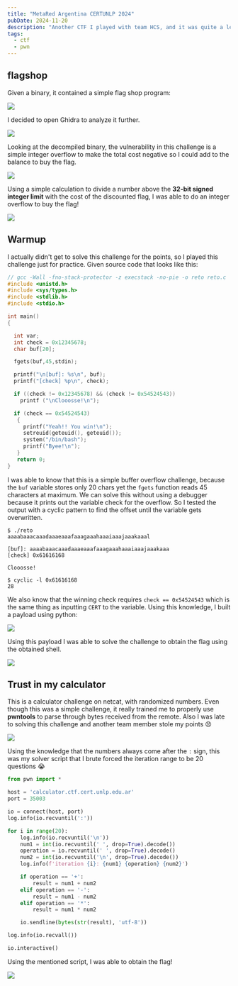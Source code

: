 ```yaml
---
title: "MetaRed Argentina CERTUNLP 2024"
pubDate: 2024-11-20
description: "Another CTF I played with team HCS, and it was quite a learning experience for my binary exploitation journey, even though I solved more misc challenges related to Pokemon (yes, I am a huge Pokemon fan)"
tags:
  - ctf
  - pwn
---
```



## flagshop

<PostFileDownload name="2024-metared-flagshop.zip" />

Given a binary, it contained a simple flag shop program:

![](../../images/2024/metared-1.png)

I decided to open Ghidra to analyze it further.

![](../../images/2024/metared-2.png)

Looking at the decompiled binary, the vulnerability in this challenge is a simple integer overflow to make the total cost negative so I could add to the balance to buy the flag.

![](../../images/2024/metared-3.png)

Using a simple calculation to divide a number above the **32-bit signed integer limit** with the cost of the discounted flag, I was able to do an integer overflow to buy the flag!

![](../../images/2024/metared-4.png)

## Warmup

<PostFileDownload name="2024-metared-warmup.zip" />

I actually didn't get to solve this challenge for the points, so I played this challenge just for practice. Given source code that looks like this:

```c
// gcc -Wall -fno-stack-protector -z execstack -no-pie -o reto reto.c
#include <unistd.h>
#include <sys/types.h>
#include <stdlib.h>
#include <stdio.h>

int main()
{

  int var;
  int check = 0x12345678;
  char buf[20];

  fgets(buf,45,stdin);

  printf("\n[buf]: %s\n", buf);
  printf("[check] %p\n", check);

  if ((check != 0x12345678) && (check != 0x54524543))
    printf ("\nClooosse!\n");

  if (check == 0x54524543)
   {
     printf("Yeah!! You win!\n");
     setreuid(geteuid(), geteuid());
     system("/bin/bash");
     printf("Byee!\n");
   }
   return 0;
}
```

I was able to know that this is a simple buffer overflow challenge, because the `buf` variable stores only 20 chars yet the `fgets` function reads 45 characters at maximum. We can solve this without using a debugger because it prints out the variable check for the overflow. So I tested the output with a cyclic pattern to find the offset until the variable gets overwritten.

```
$ ./reto
aaaabaaacaaadaaaeaaafaaagaaahaaaiaaajaaakaaal

[buf]: aaaabaaacaaadaaaeaaafaaagaaahaaaiaaajaaakaaa
[check] 0x61616168

Clooosse!

$ cyclic -l 0x61616168
28
```

We also know that the winning check requires `check == 0x54524543` which is the same thing as inputting `CERT` to the variable. Using this knowledge, I built a payload using python:

![](../../images/2024/metared-5.png)

Using this payload I was able to solve the challenge to obtain the flag using the obtained shell.

![](../../images/2024/metared-6.png)

## Trust in my calculator

This is a calculator challenge on netcat, with randomized numbers. Even though this was a simple challenge, it really trained me to properly use **pwntools** to parse through bytes received from the remote. Also I was late to solving this challenge and another team member stole my points :angry:

![](../../images/2024/metared-7.png)

Using the knowledge that the numbers always come after the `:` sign, this was my solver script that I brute forced the iteration range to be 20 questions :sob:

```python
from pwn import *

host = 'calculator.ctf.cert.unlp.edu.ar'
port = 35003

io = connect(host, port)
log.info(io.recvuntil(':'))

for i in range(20):
    log.info(io.recvuntil('\n'))
    num1 = int(io.recvuntil(' ', drop=True).decode())
    operation = io.recvuntil(' ', drop=True).decode()
    num2 = int(io.recvuntil('\n', drop=True).decode())
    log.info(f'iteration {i}: {num1} {operation} {num2}')

    if operation == '+':
        result = num1 + num2
    elif operation == '-':
        result = num1 - num2
    elif operation == '*':
        result = num1 * num2

    io.sendline(bytes(str(result), 'utf-8'))

log.info(io.recvall())

io.interactive()
```

Using the mentioned script, I was able to obtain the flag!

![](../../images/2024/metared-8.png)
